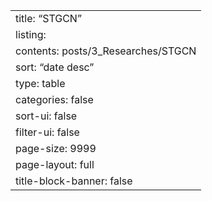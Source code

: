 ---
title: "STGCN"
listing:
  contents: posts/3_Researches/STGCN
  sort: "date desc"
  type: table
  categories: false
  sort-ui: false
  filter-ui: false
  page-size: 9999
page-layout: full
title-block-banner: false
---